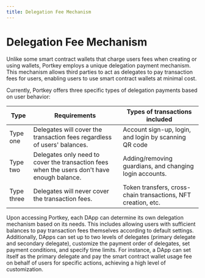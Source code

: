 ```yaml
---
title: Delegation Fee Mechanism
---
```


# Delegation Fee Mechanism

Unlike some smart contract wallets that charge users fees when creating or using wallets, Portkey employs a unique delegation payment mechanism. This mechanism allows third parties to act as delegates to pay transaction fees for users, enabling users to use smart contract wallets at minimal cost.

Currently, Portkey offers three specific types of delegation payments based on user behavior:

| Type       | Requirements                                                                                | Types of transactions included                                |
| ---------- | ------------------------------------------------------------------------------------------- | ------------------------------------------------------------- |
| Type one   | Delegates will cover the transaction fees regardless of users' balances.                    | Account sign-up, login, and login by scanning QR code         |
| Type two   | Delegates only need to cover the transaction fees when the users don't have enough balance. | Adding/removing guardians, and changing login accounts.       |
| Type three | Delegates will never cover the transaction fees.                                            | Token transfers, cross-chain transactions, NFT creation, etc. |

Upon accessing Portkey, each DApp can determine its own delegation mechanism based on its needs. This includes allowing users with sufficient balances to pay transaction fees themselves according to default settings. Additionally, DApps can set up to two levels of delegates (primary delegate and secondary delegate), customize the payment order of delegates, set payment conditions, and specify time limits. For instance, a DApp can set itself as the primary delegate and pay the smart contract wallet usage fee on behalf of users for specific actions, achieving a high level of customization.
